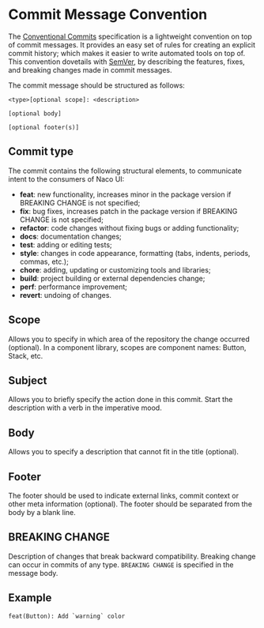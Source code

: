 
<Meta title="Documentation/Development/Commit message convention" />

# Commit Message Convention

The [Conventional Commits](https://www.conventionalcommits.org/en/v1.0.0/) specification is a lightweight convention on top of commit messages. It provides an easy set of rules for creating an explicit commit history; which makes it easier to write automated tools on top of. This convention dovetails with [SemVer](https://semver.org/), by describing the features, fixes, and breaking changes made in commit messages.

The commit message should be structured as follows:

```
<type>[optional scope]: <description>

[optional body]

[optional footer(s)]
```

## Commit type

The commit contains the following structural elements, to communicate intent to the consumers of Naco UI:

- **feat**: new functionality, increases minor in the package version if BREAKING CHANGE is not specified;
- **fix**: bug fixes, increases patch in the package version if BREAKING CHANGE is not specified;
- **refactor**: code changes without fixing bugs or adding functionality;
- **docs**: documentation changes;
- **test**: adding or editing tests;
- **style**: changes in code appearance, formatting (tabs, indents, periods, commas, etc.);
- **chore**: adding, updating or customizing tools and libraries;
- **build**: project building or external dependencies change;
- **perf**: performance improvement;
- **revert**: undoing of changes.

## Scope

Allows you to specify in which area of the repository the change occurred (optional). In a component library, scopes are component names: Button, Stack, etc.

## Subject

Allows you to briefly specify the action done in this commit. Start the description with a verb in the imperative mood.

## Body

Allows you to specify a description that cannot fit in the title (optional).

## Footer

The footer should be used to indicate external links, commit context or other meta information (optional). The footer should be separated from the body by a blank line.

## BREAKING CHANGE

Description of changes that break backward compatibility. Breaking change can occur in commits of any type. `BREAKING CHANGE` is specified in the message body.

## Example

```
feat(Button): Add `warning` color
```
